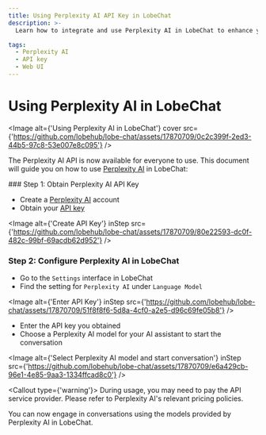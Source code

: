 ```yaml
---
title: Using Perplexity AI API Key in LobeChat
description: >-
  Learn how to integrate and use Perplexity AI in LobeChat to enhance your AI assistant's capabilities.

tags:
  - Perplexity AI
  - API key
  - Web UI
---
```


# Using Perplexity AI in LobeChat

<Image alt={'Using Perplexity AI in LobeChat'} cover src={'https://github.com/lobehub/lobe-chat/assets/17870709/0c2c399f-2ed3-44b5-97c8-53e007e8c095'} />

The Perplexity AI API is now available for everyone to use. This document will guide you on how to use [Perplexity AI](https://www.perplexity.ai/) in LobeChat:

<Steps>
  ### Step 1: Obtain Perplexity AI API Key

  - Create a [Perplexity AI](https://www.perplexity.ai/) account
  - Obtain your [API key](https://www.perplexity.ai/settings/api)

  <Image alt={'Create API Key'} inStep src={'https://github.com/lobehub/lobe-chat/assets/17870709/80e22593-dc0f-482c-99bf-69acdb62d952'} />

  ### Step 2: Configure Perplexity AI in LobeChat

  - Go to the `Settings` interface in LobeChat
  - Find the setting for `Perplexity AI` under `Language Model`

  <Image alt={'Enter API Key'} inStep src={'https://github.com/lobehub/lobe-chat/assets/17870709/51f8f8f6-5d8a-4cf0-a2e5-d96c69fe05b8'} />

  - Enter the API key you obtained
  - Choose a Perplexity AI model for your AI assistant to start the conversation

  <Image alt={'Select Perplexity AI model and start conversation'} inStep src={'https://github.com/lobehub/lobe-chat/assets/17870709/e6a429cb-96e1-4e85-9aa3-1334ffcad8c0'} />

  <Callout type={'warning'}>
    During usage, you may need to pay the API service provider. Please refer to Perplexity AI's
    relevant pricing policies.
  </Callout>
</Steps>

You can now engage in conversations using the models provided by Perplexity AI in LobeChat.
